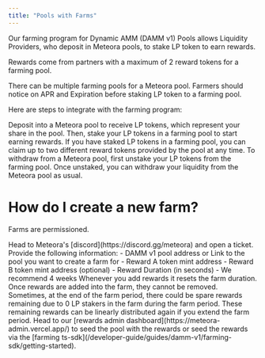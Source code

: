 ```yaml
---
title: "Pools with Farms"
---
```


Our farming program for Dynamic AMM (DAMM v1) Pools allows Liquidity Providers, who deposit in Meteora pools, to stake LP token to earn rewards.

Rewards come from partners with a maximum of 2 reward tokens for a farming pool.

There can be multiple farming pools for a Meteora pool. Farmers should notice on APR and Expiration before staking LP token to a farming pool.

Here are steps to integrate with the farming program:

<CardGroup cols={2}>
  <Card title="Stake" icon="steak" iconType="solid">
    Deposit into a Meteora pool to receive LP tokens, which represent your share in the pool. Then, stake your LP tokens in a farming pool to start earning rewards.
  </Card>
  <Card title="Claim" icon="gift" iconType="solid">
    If you have staked LP tokens in a farming pool, you can claim up to two different reward tokens provided by the pool at any time.
  </Card>
  <Card title="Unstake" icon="unlock" iconType="solid">
    To withdraw from a Meteora pool, first unstake your LP tokens from the farming pool. Once unstaked, you can withdraw your liquidity from the Meteora pool as usual.
  </Card>
</CardGroup>

# How do I create a new farm?

<Danger>Farms are permissioned.</Danger>

<Steps>
  <Step title="Open a Discord Ticket">
    Head to Meteora's [discord](https://discord.gg/meteora) and open a ticket.
  </Step>
  <Step title="Provide Pool Information">
    Provide the following information:
    - DAMM v1 pool address or Link to the pool you want to create a farm for
    - Reward A token mint address 
    - Reward B token mint address (optional)
    - Reward Duration (in seconds) - We recommend 4 weeks
    <Note>Whenever you add rewards it resets the farm duration.</Note>
    <Warning>Once rewards are added into the farm, they cannot be removed.  Sometimes, at the end of the farm period, there could be spare rewards remaining due to 0 LP stakers in the farm during the farm period. These remaining rewards can be linearly distributed again if you extend the farm period.</Warning>
  </Step>
  <Step title="Seed the Pool with Rewards">
    Head to our [rewards admin dashboard](https://meteora-admin.vercel.app/) to seed the pool with the rewards or seed the rewards via the [farming ts-sdk](/developer-guide/guides/damm-v1/farming-sdk/getting-started).
  </Step>
</Steps>
